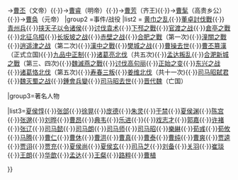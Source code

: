 {{Navbox
|name=曹操势力-魏国
|title=[[曹操]]势力-[[曹魏]]
|image=[[File:三国行政区划(繁).png|200px]]
|group1=皇帝
|list1=[[曹操]]（武帝，追封）{{·}}→[[曹丕]]（文帝）{{·}}→[[曹睿]]（明帝）{{·}}→[[曹芳]]（齐王){{·}}→[[曹髦]]（高贵乡公）{{·}}→[[曹奂]]（元帝）
|group2 =事件/战役
|list2 = [[黄巾之乱]]{{·}}[[董卓討伐戰]]{{·}}[[青州兵]]{{·}}[[曹操|挟天子以令诸侯]]{{·}}[[曹操讨伐袁术之战|讨伐袁术]]{{·}}[[下邳之戰]]{{·}}[[官渡之战]]{{·}}[[倉亭之戰]]{{·}}[[白狼山之战|北征乌桓]]{{·}}[[长坂坡之战]]{{·}}[[赤壁之战]]{{·}}[[合肥之戰]]（第一次){{·}}[[潼關之戰]]{{·}}[[逍遥津之战]]（第二次){{·}}[[漢中之戰]]{{·}}[[樊城之战]]{{·}}[[曹操#逝世|曹操去世]]{{·}}[[汉献帝|曹丕篡漢]]（正式立国){{·}}[[九品中正制]]{{·}}[[诸葛亮北伐]]（共五次){{·}}[[孟達|孟达叛乱]]{{·}}[[淝水之戰#第三、四次戰役|合淝新城之戰]]（第三、四次){{·}}[[魏滅燕之戰]]{{·}}[[曹魏与高句丽的战争|讨伐高句丽]]{{·}}[[正始之变]]{{·}}[[东兴之战]]{{·}}[[合淝之戰#第五次戰役|诸葛恪北伐]]（第五次){{·}}[[寿春三叛]]{{·}}[[姜维北伐]]（共十一次){{·}}[[司马昭弑君]]{{·}}[[魏灭蜀之战]]{{·}}[[鍾會兵變]]{{·}}[[司马昭#逝世|司马昭去世]]{{·}}[[晋朝|晋代魏]]（亡国）

|group3=著名人物

|list3=[[夏侯惇]]{{·}}[[张郃]]{{·}}[[徐晃]]{{·}}[[庞德]]{{·}}[[朱灵]]{{·}}[[于禁]]{{·}}[[夏侯渊]]{{·}}[[陈宫]]{{·}}[[张邈]]{{·}}[[刘晔 (三国)|刘晔]]{{·}}[[曹昂]]{{·}}[[典韦]]{{·}}[[乐进]]{{·}}{{·}}[[戏志才]]{{·}}[[郭嘉]]{{·}}[[许褚]]{{·}}[[张辽]]{{·}}[[司马懿]]{{·}}[[司马朗]]{{·}}[[司马师]]{{·}}[[司马昭]]{{·}}[[樂綝]]{{·}}[[荀彧]]{{·}}[[荀攸]]{{·}}[[马腾]]{{·}}[[曹仁]]{{·}}[[曹休]]{{·}}[[曹洪]]{{·}}[[曹真]]{{·}}[[曹泰]]{{·}}[[曹纯]]{{·}}[[曹爽]]{{·}}[[贾逵 (三国)|贾逵]]{{·}}[[贾诩]]{{·}}[[贾充]]{{·}}[[夏侯尚]]{{·}}[[夏侯玄]]{{·}}[[司马芝]]{{·}}[[刘备]]{{·}}[[关羽]]{{·}}[[崔琰]]{{·}}[[王朗]]{{·}}[[华歆]]{{·}}[[孟达]]{{·}}[[王粲]]{{·}}[[路粹]]{{·}}[[曹植]]

}}